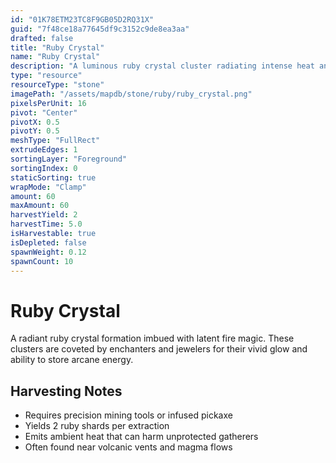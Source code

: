 ```yaml
---
id: "01K78ETM23TC8F9GB05D2RQ31X"
guid: "7f48ce18a77645df9c3152c9de8ea3aa"
drafted: false
title: "Ruby Crystal"
name: "Ruby Crystal"
description: "A luminous ruby crystal cluster radiating intense heat and magical energy"
type: "resource"
resourceType: "stone"
imagePath: "/assets/mapdb/stone/ruby/ruby_crystal.png"
pixelsPerUnit: 16
pivot: "Center"
pivotX: 0.5
pivotY: 0.5
meshType: "FullRect"
extrudeEdges: 1
sortingLayer: "Foreground"
sortingIndex: 0
staticSorting: true
wrapMode: "Clamp"
amount: 60
maxAmount: 60
harvestYield: 2
harvestTime: 5.0
isHarvestable: true
isDepleted: false
spawnWeight: 0.12
spawnCount: 10
---
```



# Ruby Crystal

A radiant ruby crystal formation imbued with latent fire magic. These clusters are coveted by enchanters and jewelers for their
vivid glow and ability to store arcane energy.

<MapDBPanel data={frontmatter} />

<Adsense />

## Harvesting Notes
- Requires precision mining tools or infused pickaxe
- Yields 2 ruby shards per extraction
- Emits ambient heat that can harm unprotected gatherers
- Often found near volcanic vents and magma flows
